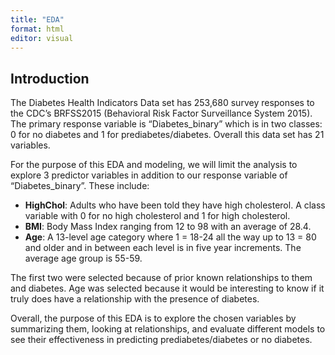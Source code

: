 ```yaml
---
title: "EDA"
format: html
editor: visual
---
```


## Introduction

The Diabetes Health Indicators Data set has 253,680 survey responses to the CDC's BRFSS2015 (Behavioral Risk Factor Surveillance System 2015). The primary response variable is "Diabetes_binary" which is in two classes: 0 for no diabetes and 1 for prediabetes/diabetes. Overall this data set has 21 variables.

For the purpose of this EDA and modeling, we will limit the analysis to explore 3 predictor variables in addition to our response variable of "Diabetes_binary". These include:

- **HighChol**: Adults who have been told they have high cholesterol. A class variable with 0 for no high cholesterol and 1 for high cholesterol.
- **BMI**: Body Mass Index ranging from 12 to 98 with an average of 28.4.
- **Age**: A 13-level age category where 1 = 18-24 all the way up to 13 = 80 and older and in between each level is in five year increments. The average age group is 55-59.

The first two were selected because of prior known relationships to them and diabetes. Age was selected because it would be interesting to know if it truly does have a relationship with the presence of diabetes.

Overall, the purpose of this EDA is to explore the chosen variables by summarizing them, looking at relationships, and evaluate different models to see their effectiveness in predicting prediabetes/diabetes or no diabetes. 

